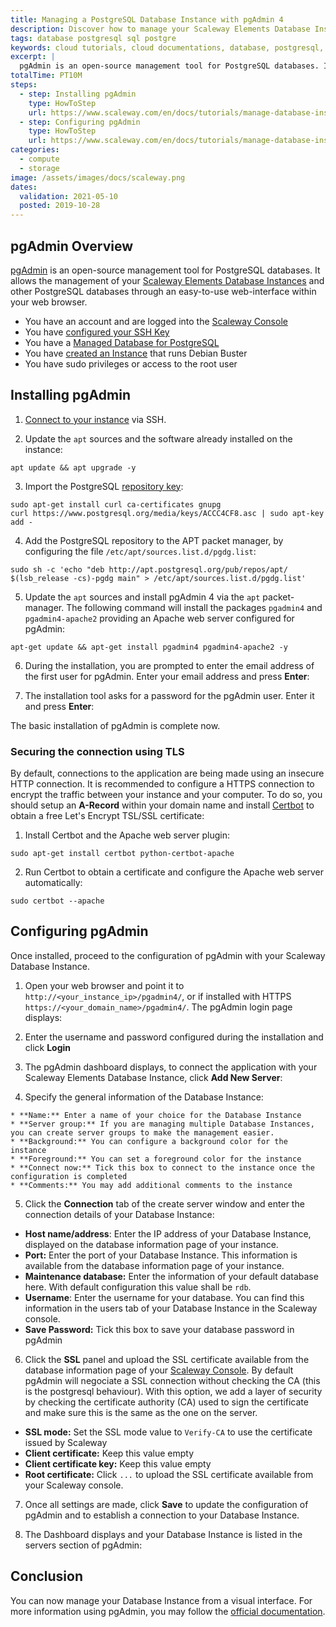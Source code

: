 ```yaml
---
title: Managing a PostgreSQL Database Instance with pgAdmin 4
description: Discover how to manage your Scaleway Elements Database Instances with pgAdmin 4 from an easy-to-use web interface
tags: database postgresql sql postgre
keywords: cloud tutorials, cloud documentations, database, postgresql, pgsql
excerpt: |
  pgAdmin is an open-source management tool for PostgreSQL databases. It allows the management of databases through an easy-to-use web-interface within your web browser.
totalTime: PT10M
steps:
  - step: Installing pgAdmin
    type: HowToStep
    url: https://www.scaleway.com/en/docs/tutorials/manage-database-instance-pgadmin4/#Installing-pgAdmin
  - step: Configuring pgAdmin
    type: HowToStep
    url: https://www.scaleway.com/en/docs/tutorials/manage-database-instance-pgadmin4/#Configuring-pgAdmin
categories:
  - compute
  - storage
image: /assets/images/docs/scaleway.png
dates:
  validation: 2021-05-10
  posted: 2019-10-28
---
```


## pgAdmin Overview

[pgAdmin](https://www.pgadmin.org/) is an open-source management tool for PostgreSQL databases. It allows the management of your [Scaleway Elements Database Instances](https://www.scaleway.com/en/database/) and other PostgreSQL databases through an easy-to-use web-interface within your web browser.

<Message type="requirement">

  - You have an account and are logged into the [Scaleway Console](https://console.scaleway.com)
  - You have [configured your SSH Key](/console/my-project/how-to/create-ssh-key/)
  - You have a [Managed Database for PostgreSQL](https://www.scaleway.com/en/database/)
  - You have [created an Instance](/compute/instances/how-to/create-an-instance) that runs Debian Buster
  - You have sudo privileges or access to the root user

</Message>


## Installing pgAdmin

1. [Connect to your instance](/compute/instances/how-to/connect-to-instance/) via SSH.

2. Update the `apt` sources and the software already installed on the instance:
  
  ```
  apt update && apt upgrade -y
  ```

3. Import the PostgreSQL [repository key](https://www.postgresql.org/media/keys/ACCC4CF8.asc):
  ```
  sudo apt-get install curl ca-certificates gnupg
  curl https://www.postgresql.org/media/keys/ACCC4CF8.asc | sudo apt-key add -
  ```

4. Add the PostgreSQL repository to the APT packet manager, by configuring the file `/etc/apt/sources.list.d/pgdg.list`:
  ```
  sudo sh -c 'echo "deb http://apt.postgresql.org/pub/repos/apt/ $(lsb_release -cs)-pgdg main" > /etc/apt/sources.list.d/pgdg.list'
  ```

5. Update the `apt` sources and install pgAdmin 4 via the `apt` packet-manager. The following command will install the packages `pgadmin4` and `pgadmin4-apache2` providing an Apache web server configured for pgAdmin:
  ```
  apt-get update && apt-get install pgadmin4 pgadmin4-apache2 -y
  ```

6. During the installation, you are prompted to enter the email address of the first user for pgAdmin. Enter your email address and press **Enter**:
  <Lightbox src="scaleway-pgadmin_install_email.png" alt="" />

7. The installation tool asks for a password for the pgAdmin user. Enter it and press **Enter**:
  <Lightbox src="scaleway-pgadmin_install_password.png" alt="" />
  The basic installation of pgAdmin is complete now.

### Securing the connection using TLS 

By default, connections to the application are being made using an insecure HTTP connection. It is recommended to configure a HTTPS connection to encrypt the traffic between your instance and your computer. To do so, you should setup an **A-Record** within your domain name and install [Certbot](https://certbot.eff.org/) to obtain a free Let's Encrypt TSL/SSL certificate:

1. Install Certbot and the Apache web server plugin:
  ```
  sudo apt-get install certbot python-certbot-apache
  ```

2. Run Certbot to obtain a certificate and configure the Apache web server automatically:
  ```
  sudo certbot --apache
  ```

## Configuring pgAdmin

Once installed, proceed to the configuration of pgAdmin with your Scaleway Database Instance.

1. Open your web browser and point it to `http://<your_instance_ip>/pgadmin4/`, or if installed with HTTPS `https://<your_domain_name>/pgadmin4/`. The pgAdmin login page displays:
<Lightbox src="scaleway-pgadmin_login.png" alt="" />

2. Enter the username and password configured during the installation and click **Login**

3. The pgAdmin dashboard displays, to connect the application with your Scaleway Elements Database Instance, click **Add New Server**:
<Lightbox src="scaleway-pgadmin_dashboard.png" alt="" />

4. Specify the general information of the Database Instance:
  <Lightbox src="scaleway-pgadmin_create_general.png" alt="" />

    * **Name:** Enter a name of your choice for the Database Instance  
    * **Server group:** If you are managing multiple Database Instances, you can create server groups to make the management easier.
    * **Background:** You can configure a background color for the instance  
    * **Foreground:** You can set a foreground color for the instance  
    * **Connect now:** Tick this box to connect to the instance once the configuration is completed  
    * **Comments:** You may add additional comments to the instance

5. Click the **Connection** tab of the create server window and enter the connection details of your Database Instance:
<Lightbox src="scaleway-pgadmin_create_connection.png" alt="" />

   * **Host name/address**: Enter the IP address of your Database Instance, displayed on the database information page of your instance.  
   * **Port:** Enter the port of your Database Instance. This information is available from the database information page of your instance.  
   * **Maintenance database:** Enter the information of your default database here. With default configuration this value shall be `rdb`.  
   * **Username**: Enter the username for your database. You can find this information in the users tab of your Database Instance in the Scaleway console.  
   * **Save Password:** Tick this box to save your database password in pgAdmin

6. Click the **SSL** panel and upload the SSL certificate available from the database information page of your [Scaleway Console](https://console.scaleway.com/rdb/). By default pgAdmin will negociate a SSL connection without checking the CA (this is the postgresql behaviour).
   With this option, we add a layer of security by checking the certificate authority (CA) used to sign the certificate and make sure this is the same as the one on the server.
<Lightbox src="scaleway-pgadmin_create_ssl.png" alt="" />

   * **SSL mode:** Set the SSL mode value to `Verify-CA` to use the certificate issued by Scaleway  
   * **Client certificate:** Keep this value empty  
   * **Client certificate key:** Keep this value empty  
   * **Root certificate:** Click `...` to upload the SSL certificate available from your Scaleway console.

7. Once all settings are made, click **Save** to update the configuration of pgAdmin and to establish a connection to your Database Instance.

8. The Dashboard displays and your Database Instance is listed in the servers section of pgAdmin:
<Lightbox src="scaleway-pgadmin_dashboard_connected.png" alt="" />

## Conclusion

You can now manage your Database Instance from a visual interface. For more information using pgAdmin, you may follow the [official documentation](https://www.pgadmin.org/docs/pgadmin4/development/release_notes_4_16.html).
